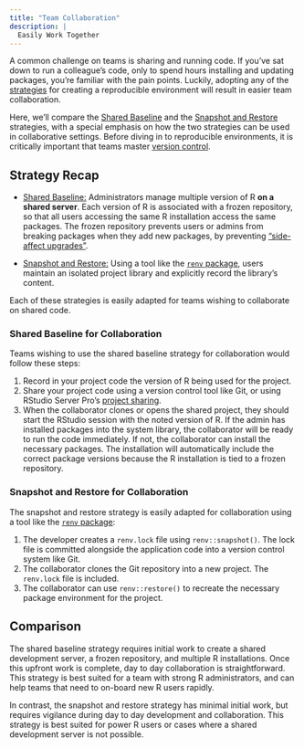 ```yaml
---
title: "Team Collaboration"
description: |
  Easily Work Together
---
```


A common challenge on teams is sharing and running code. If you've sat down to run a colleague's code, only to spend hours installing and updating packages, you're familiar with the pain points. Luckily, adopting any of the [strategies](./reproduce.html) for creating a reproducible environment will result in easier team collaboration. 

Here, we'll compare the [Shared Baseline](./shared.html) and the [Snapshot and Restore](./snapshot.html) strategies, with a special emphasis on how the two strategies can be used in collaborative settings. Before diving in to reproducible environments, it is critically important that teams master [version control](https://happygitwithr.com/).

## Strategy Recap

- [Shared Baseline:](./shared.html) Administrators manage multiple version of R **on a shared server**. Each version of R is associated with a frozen repository, so that all users accessing the same R installation access the same packages. The frozen repository prevents users or admins from breaking packages when they add new packages, by preventing ["side-affect upgrades"](./shared.html#the-big-risk).

- [Snapshot and Restore:](./snapshot.html) Using a tool like the [`renv` package](https://github.com/rstudio/renv), users maintain an isolated project library and explicitly record the library's content.

Each of these strategies is easily adapted for teams wishing to collaborate on shared code.

### Shared Baseline for Collaboration

Teams wishing to use the shared baseline strategy for collaboration would follow these steps:

1. Record in your project code the version of R being used for the project.
2. Share your project code using a version control tool like Git, or using RStudio Server Pro's [project sharing](https://support.rstudio.com/hc/en-us/articles/211659737-Sharing-Projects-in-RStudio-Server-Pro). 
3. When the collaborator clones or opens the shared project, they should start the RStudio session with the noted version of R. If the admin has installed packages into the system library, the collaborator will be ready to run the code immediately. If not, the collaborator can install the necessary packages. The installation will automatically include the correct package versions because the R installation is tied to a frozen repository.

### Snapshot and Restore for Collaboration 

The snapshot and restore strategy is easily adapted for collaboration using a tool like the [`renv` package](https://github.com/rstudio/renv):

1. The developer creates a `renv.lock` file using `renv::snapshot()`. The lock file is committed alongside the application code into a version control system like Git.
2. The collaborator clones the Git repository into a new project. The `renv.lock` file is included.
3. The collaborator can use `renv::restore()` to recreate the necessary package environment for the project.

## Comparison 

The shared baseline strategy requires initial work to create a shared development server, a frozen repository, and multiple R installations. Once this upfront work is complete, day to day collaboration is straightforward. This strategy is best suited for a team with strong R administrators, and can help teams that need to on-board new R users rapidly.

In contrast, the snapshot and restore strategy has minimal initial work, but requires vigilance during day to day development and collaboration. This strategy is best suited for power R users or cases where a shared development server is not possible.



